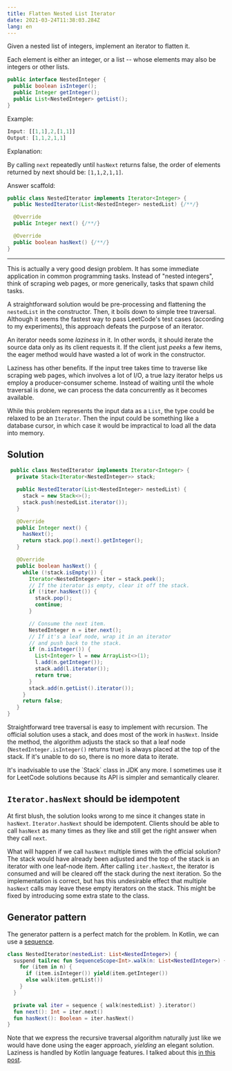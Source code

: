```yaml
---
title: Flatten Nested List Iterator
date: 2021-03-24T11:38:03.284Z
lang: en
---
```



<LeetCode id={341} />

Given a nested list of integers, implement an iterator to flatten it.

Each element is either an integer, or a list -- whose elements may also be integers or other lists.

```java
public interface NestedInteger {
  public boolean isInteger();
  public Integer getInteger();
  public List<NestedInteger> getList();
}
```

Example:

```js
Input: [[1,1],2,[1,1]]
Output: [1,1,2,1,1]
```

Explanation:

By calling `next` repeatedly until `hasNext` returns false,
the order of elements returned by next should be: `[1,1,2,1,1]`.

Answer scaffold:

```java
public class NestedIterator implements Iterator<Integer> {
  public NestedIterator(List<NestedInteger> nestedList) {/**/}

  @Override
  public Integer next() {/**/}

  @Override
  public boolean hasNext() {/**/}
}
```

***

This is actually a very good design problem. It has some immediate application in common programming tasks.
Instead of "nested integers", think of scraping web pages, or more generically, tasks that spawn child tasks.

A straightforward solution would be pre-processing and flattening the `nestedList` in the constructor.
Then, it boils down to simple tree traversal.
Although it seems the fastest way to pass LeetCode's test cases (according to my experiments),
this approach defeats the purpose of an iterator.

An iterator needs some *laziness* in it.
In other words, it should iterate the source data only as its client requests it.
If the client just *peeks* a few items, the eager method would have wasted a lot of work in the constructor.

Laziness has other benefits.
If the input tree takes time to traverse like scraping web pages, which involves a lot of I/O,
a true lazy iterator helps us employ a producer-consumer scheme.
Instead of waiting until the whole traversal is done, we can process the data concurrently as it becomes available.

While this problem represents the input data as a `List`, the type could be relaxed to be an `Iterator`.
Then the input could be something like a database cursor, in which case it would be impractical to load all the data into memory.

## Solution

```java
 public class NestedIterator implements Iterator<Integer> {
   private Stack<Iterator<NestedInteger>> stack;

   public NestedIterator(List<NestedInteger> nestedList) {
     stack = new Stack<>();
     stack.push(nestedList.iterator());
   }

   @Override
   public Integer next() {
     hasNext();
     return stack.pop().next().getInteger();
   }

   @Override
   public boolean hasNext() {
     while (!stack.isEmpty()) {
       Iterator<NestedInteger> iter = stack.peek();
       // If the iterator is empty, clear it off the stack.
       if (!iter.hasNext()) {
         stack.pop();
         continue;
       }

       // Consume the next item.
       NestedInteger n = iter.next();
       // If it's a leaf node, wrap it in an iterator
       // and push back to the stack.
       if (n.isInteger()) {
         List<Integer> l = new ArrayList<>(1);
         l.add(n.getInteger());
         stack.add(l.iterator());
         return true;
       }
       stack.add(n.getList().iterator());
     }
     return false;
   }
}
```

Straightforward tree traversal is easy to implement with recursion.
The official solution uses a stack, and does most of the work in `hasNext`.
Inside the method, the algorithm adjusts the stack so that a leaf node (`NestedInteger.isInteger()` returns true) is always placed at the top of the stack.
If it's unable to do so, there is no more data to iterate.

<PullQuote emoji="🚨">
It's inadvisable to use the `Stack` class in JDK any more.
I sometimes use it for LeetCode solutions because its API is simpler and semantically clearer.
</PullQuote>


## `Iterator.hasNext` should be idempotent

At first blush, the solution looks wrong to me since it changes state in `hasNext`.
`Iterator.hasNext` should be idempotent.
Clients should be able to call `hasNext` as many times as they like and still get the right answer when they call `next`.

What will happen if we call `hasNext` multiple times with the official solution?
The stack would have already been adjusted and the top of the stack is an iterator with one leaf-node item.
After calling `iter.hasNext`, the iterator is consumed and will be cleared off the stack during the next iteration.
So the implementation is correct, but has this undesirable effect that multiple `hasNext` calls may leave these empty iterators on the stack.
This might be fixed by introducing some extra state to the class.

## Generator pattern

The generator pattern is a perfect match for the problem. In Kotlin, we can use a [sequence](https://kotlinlang.org/docs/sequences.html).

```kotlin
class NestedIterator(nestedList: List<NestedInteger>) {
  suspend tailrec fun SequenceScope<Int>.walk(n: List<NestedInteger>) {
    for (item in n) {
      if (item.isInteger()) yield(item.getInteger())
      else walk(item.getList())
    }
  }

  private val iter = sequence { walk(nestedList) }.iterator()
  fun next(): Int = iter.next()
  fun hasNext(): Boolean = iter.hasNext()
}
```

Note that we express the recursive traversal algorithm naturally just like we would have done using the eager approach,
*yielding* an elegant solution. Laziness is handled by Kotlin language features.
I talked about this [in this post](/posts/understanding-kotlin-suspend-functions/#深递归).
